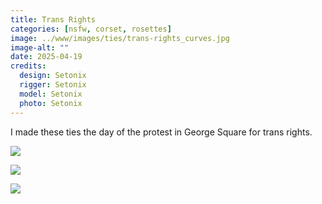 ```yaml
---
title: Trans Rights
categories: [nsfw, corset, rosettes]
image: ../www/images/ties/trans-rights_curves.jpg
image-alt: ""
date: 2025-04-19
credits: 
  design: Setonix
  rigger: Setonix
  model: Setonix
  photo: Setonix
---
```


I made these ties the day of the protest in George Square for trans rights. 

::: {layout-ncol=3}

![](../www/images/ties/trans-rights_alt-cover.jpg)

![](../www/images/ties/trans-rights_curves.jpg)

![](../www/images/ties/trans-rights_front-close.jpg)

:::

<!--


![](../www/images/ties/trans-rights_akimbo.jpg)



![](../www/images/ties/trans-rights_alt-diag.jpg)

![](../www/images/ties/trans-rights_alt-up.jpg)

![](../www/images/ties/trans-rights_close.jpg)



![](../www/images/ties/trans-rights_fists.jpg)

![](../www/images/ties/trans-rights_front-cover.jpg)

![](../www/images/ties/trans-rights_one-cover.jpg)

![](../www/images/ties/trans-rights_shoulders.jpg)

![](../www/images/ties/trans-rights_side-cover.jpg)

![](../www/images/ties/trans-rights_t.jpg)

![](../www/images/ties/trans-rights_wierd-face.jpg)

-->